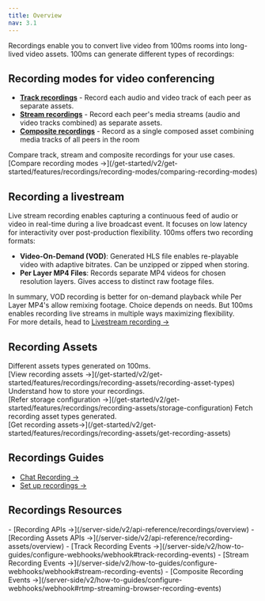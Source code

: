 ```yaml
---
title: Overview
nav: 3.1
---
```


Recordings enable you to convert live video from 100ms rooms into long-lived video assets. 100ms can generate different types of recordings:

## Recording modes for video conferencing

-   **[Track recordings](/get-started/v2/get-started/features/recordings/recording-modes/track-recordings)** - Record each audio and video track of each peer as separate assets.
-   **[Stream recordings](/get-started/v2/get-started/features/recordings/recording-modes/stream-recording)** - Record each peer's media streams (audio and video tracks combined) as separate assets.
-   **[Composite recordings](/get-started/v2/get-started/features/recordings/recording-modes/composite-recordings)** - Record as a single composed asset combining media tracks of all peers in the room

<FlexContainer>
    <Callout title="Choosing a recording mode" icon="BoxIcon">
        Compare track, stream and composite recordings for your use cases. [Compare recording modes
        →](/get-started/v2/get-started/features/recordings/recording-modes/comparing-recording-modes)
    </Callout>
</FlexContainer>

## Recording a livestream

Live stream recording enables capturing a continuous feed of audio or video in real-time during a live broadcast event. It focuses on low latency for interactivity over post-production flexibility. 100ms offers two recording formats:

-   **Video-On-Demand (VOD)**: Generated HLS file enables re-playable video with adaptive bitrates. Can be unzipped or zipped when storing.
-   **Per Layer MP4 Files**: Records separate MP4 videos for chosen resolution layers. Gives access to distinct raw footage files.

In summary, VOD recording is better for on-demand playback while Per Layer MP4's allow remixing footage. Choice depends on needs. But 100ms enables recording live streams in multiple ways maximizing flexibility. <br/>For more details, head to [Livestream recording →](/get-started/v2/get-started/features/recordings/live-stream-recording)

## Recording Assets

<FlexContainer>

<Callout title="Recording Media Assets" icon="LinkTwoIcon">
    Different assets types generated on 100ms. <br />
    [View recording assets →](/get-started/v2/get-started/features/recordings/recording-assets/recording-asset-types)
</Callout>

<Callout title="Storage configuration" icon="ShieldIcon">
Understand how to store your recordings. <br/>
[Refer storage configuration →](/get-started/v2/get-started/features/recordings/recording-assets/storage-configuration)
</Callout>

<Callout title="Get Recording Assets" icon="FilesIcon">
    Fetch recording asset types generated. <br/>
    [Get recording assets→](/get-started/v2/get-started/features/recordings/recording-assets/get-recording-assets)
</Callout>

</FlexContainer>

## Recordings Guides

-   [Chat Recording →](/get-started/v2/get-started/features/recordings/chat-recording)
-   [Set up recordings →](/get-started/v2/get-started/features/recordings/set-up-recording)

## Recordings Resources

<FlexContainer>

<Callout title="Recording APIs" icon="LinkTwoIcon">
- [Recording APIs →](/server-side/v2/api-reference/recordings/overview)
- [Recording Assets APIs →](/server-side/v2/api-reference/recording-assets/overview)
</Callout>

<Callout title="Recording Webhooks" icon="ShieldIcon">
- [Track Recording Events →](/server-side/v2/how-to-guides/configure-webhooks/webhook#track-recording-events)
- [Stream Recording Events →](/server-side/v2/how-to-guides/configure-webhooks/webhook#stream-recording-events)
- [Composite Recording Events →](/server-side/v2/how-to-guides/configure-webhooks/webhook#rtmp-streaming-browser-recording-events)
</Callout>

</FlexContainer>
